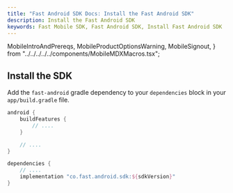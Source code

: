 ```yaml
---
title: "Fast Android SDK Docs: Install the Fast Android SDK"
description: Install the Fast Android SDK
keywords: Fast Mobile SDK, Fast Android SDK, Install Fast Android SDK
---
```


  MobileIntroAndPrereqs,
  MobileProductOptionsWarning,
  MobileSignout,
} from "../../../../../components/MobileMDXMacros.tsx";

## Install the SDK

Add the `fast-android` gradle dependency to your `dependencies` block in your `app/build.gradle` file.

```kotlin
android {
	buildFeatures {
		// ....
	}

	// ....
}

dependencies {
	// ....
	implementation "co.fast.android.sdk:${sdkVersion}"
}
```
